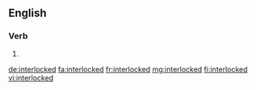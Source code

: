 ==English==

===Verb===
{{head|en}}

# {{en-past of|interlock}}

[[de:interlocked]]
[[fa:interlocked]]
[[fr:interlocked]]
[[mg:interlocked]]
[[fi:interlocked]]
[[vi:interlocked]]